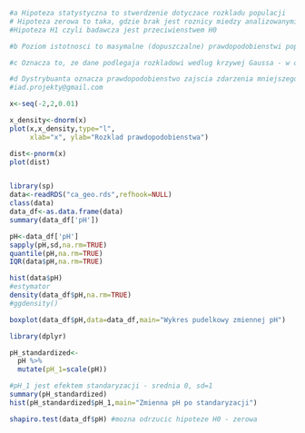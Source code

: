 ```{r}
#a Hipoteza statystyczna to stwerdzenie dotyczace rozkladu populacji 
# Hipoteza zerowa to taka, gdzie brak jest roznicy miedzy analizowanymi parametrami/rozkladami 
#Hipoteza H1 czyli badawcza jest przeciwienstwem H0

#b Poziom istotnosci to masymalne (dopuszczalne) prawdopodobienstwi popelnienia bledu

#c Oznacza to, ze dane podlegaja rozkladowi wedlug krzywej Gaussa - w okolicy wartosci sredniej zawiera sie 68% obeserwacji, im wieksze odchylenie standardowe tym wiecej obserwacji z naszej proby jest oddalnych od sredniej wartosci, srednia rowna sie medianie i dominancie

#d Dystrybuanta oznacza prawdopodobienstwo zajscia zdarzenia mniejszego badz rownego np t przy oznaczeniu Fx(t)
#iad.projekty@gmail.com
```

```{r}
x<-seq(-2,2,0.01)

x_density<-dnorm(x)
plot(x,x_density,type="l",
     xlab="x", ylab="Rozklad prawdopodobienstwa")

dist<-pnorm(x)
plot(dist)


library(sp)
data<-readRDS("ca_geo.rds",refhook=NULL)
class(data)
data_df<-as.data.frame(data)
summary(data_df['pH'])

pH<-data_df['pH']
sapply(pH,sd,na.rm=TRUE)
quantile(pH,na.rm=TRUE)
IQR(data$pH,na.rm=TRUE)

hist(data$pH)
#estymator
density(data_df$pH,na.rm=TRUE)
#ggdensity()

boxplot(data_df$pH,data=data_df,main="Wykres pudelkowy zmiennej pH")

library(dplyr)

pH_standardized<-
  pH %>%
  mutate(pH_1=scale(pH))

#pH_1 jest efektem standaryzacji - srednia 0, sd=1
summary(pH_standardized)
hist(pH_standardized$pH_1,main="Zmienna pH po standaryzacji")

shapiro.test(data_df$pH) #mozna odrzucic hipoteze H0 - zerowa
```

